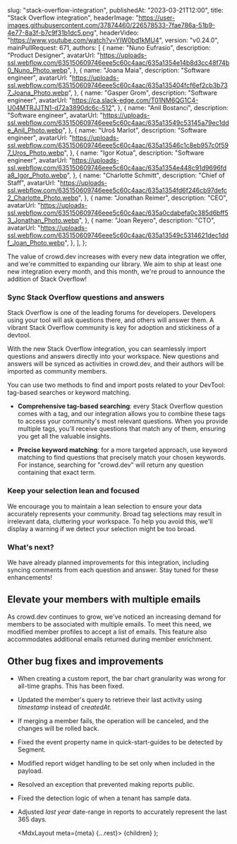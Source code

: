 
  slug: "stack-overflow-integration",
  publishedAt: "2023-03-21T12:00",
  title: "Stack Overflow integration",
  headerImage:
    "https://user-images.githubusercontent.com/37874460/226578533-7fae786a-51b9-4e77-8a3f-b7c9f31b1dc5.png",
  headerVideo: "https://www.youtube.com/watch?v=YIW0bd1kMU4",
  version: "v0.24.0",
  mainPullRequest: 671,
  authors: [
    {
      name: "Nuno Eufrasio",
      description: "Product Designer",
      avatarUrl:
        "https://uploads-ssl.webflow.com/635150609746eee5c60c4aac/635a1354e14b8d3cc48f74b0_Nuno_Photo.webp",
    },
    {
      name: "Joana Maia",
      description: "Software engineer",
      avatarUrl:
        "https://uploads-ssl.webflow.com/635150609746eee5c60c4aac/635a135404fcf6ef2cb3b737_Joana_Photo.webp",
    },
    {
      name: "Gasper Grom",
      description: "Software engineer",
      avatarUrl: "https://ca.slack-edge.com/T01NM6QG1C4-U04MTRJJTN1-d72a3890dc6c-512",
    },
    {
      name: "Anil Bostanci",
      description: "Software engineer",
      avatarUrl:
        "https://uploads-ssl.webflow.com/635150609746eee5c60c4aac/635a13549c53145a79ec1dde_Anil_Photo.webp",
    },
    {
      name: "Uroš Marlot",
      description: "Software engineer",
      avatarUrl:
        "https://uploads-ssl.webflow.com/635150609746eee5c60c4aac/635a13546c1c8eb957c0f597_Uros_Photo.webp",
    },
    {
      name: "Igor Kotua",
      description: "Software engineer",
      avatarUrl:
        "https://uploads-ssl.webflow.com/635150609746eee5c60c4aac/635a1354e448c91d9696fda8_Igor_Photo.webp",
    },
    {
      name: "Charlotte Schmitt",
      description: "Chief of Staff",
      avatarUrl:
        "https://uploads-ssl.webflow.com/635150609746eee5c60c4aac/635a1354fd6f246cb97defc2_Charlotte_Photo.webp",
    },
    {
      name: "Jonathan Reimer",
      description: "CEO",
      avatarUrl:
        "https://uploads-ssl.webflow.com/635150609746eee5c60c4aac/635a0cdabefa0c385d6bff53_Jonathan_Photo.webp",
    },
    {
      name: "Joan Reyero",
      description: "CTO",
      avatarUrl:
        "https://uploads-ssl.webflow.com/635150609746eee5c60c4aac/635a13549c5314621dec1ddf_Joan_Photo.webp",
    },
  ],
};

The value of crowd.dev increases with every new data integration we offer, and we're committed to expanding our library. We aim to ship at least one new integration every month, and this month, we're proud to announce the addition of Stack Overflow!

### Sync Stack Overflow questions and answers

Stack Overflow is one of the leading forums for developers. Developers using your tool will ask questions there, and others will answer them. A vibrant Stack Overflow community is key for adoption and stickiness of a devtool.

With the new Stack Overflow integration, you can seamlessly import questions and answers directly into your workspace. New questions and answers will be synced as activities in crowd.dev, and their authors will be imported as community members.

You can use two methods to find and import posts related to your DevTool: tag-based searches or keyword matching.

- **Comprehensive tag-based searching**: every Stack Overflow question comes with a tag, and our integration allows you to combine these tags to access your community's most relevant questions. When you provide multiple tags, you'll receive questions that match any of them, ensuring you get all the valuable insights.

- **Precise keyword matching**: for a more targeted approach, use keyword matching to find questions that precisely match your chosen keywords. For instance, searching for "crowd.dev" will return any question containing that exact term.

<CenteredImage
  src="https://user-images.githubusercontent.com/37874460/226578533-7fae786a-51b9-4e77-8a3f-b7c9f31b1dc5.png"
  maxWidth="100%"
/>

### Keep your selection lean and focused

We encourage you to maintain a lean selection to ensure your data accurately represents your community.
Broad tag selections may result in irrelevant data, cluttering your workspace.
To help you avoid this, we'll display a warning if we detect your selection might be too broad.

### What's next?

We have already planned improvements for this integration, including syncing comments from each question and answer. Stay tuned for these enhancements!

## Elevate your members with multiple emails <PullRequest number="632"/>

As crowd.dev continues to grow, we've noticed an increasing demand for members to be associated with multiple emails. To meet this need, we modified member profiles to accept a list of emails. This feature also accommodates additional emails returned during member enrichment.

<CenteredImage
  src="https://user-images.githubusercontent.com/37874460/226578760-dcb1aab2-ca54-4c05-975f-cc3a8e4cedd1.png"
  maxWidth="100%"
/>

## Other bug fixes and improvements

- When creating a custom report, the bar chart granularity was wrong for all-time graphs. This has been fixed. <PullRequest number="667"/>

- Updated the member's query to retrieve their last activity using _timestamp_ instead of _createdAt_. <PullRequest number="664"/>

- If merging a member fails, the operation will be canceled, and the changes will be rolled back. <PullRequest number="660"/>

- Fixed the event property name in quick-start-guides to be detected by Segment. <PullRequest number="662"/>

- Modified report widget handling to be set only when included in the payload. <PullRequest number="658"/>

- Resolved an exception that prevented making reports public. <PullRequest number="657"/>

- Fixed the detection logic of when a tenant has sample data. <PullRequest number="652"/>

- Adjusted _last year_ date-range in reports to accurately represent the last 365 days. <PullRequest number="648"/>

  <MdxLayout meta={meta} {...rest}>
    {children}
  </MdxLayout>
);
